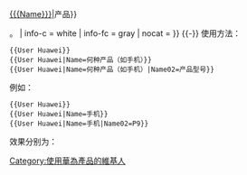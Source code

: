 {{userbox
| border-c = grey
| border-s = 2
| id       =[[File:Huawei wordmark 2019.svg|35px]]
| id-c     = white
| info     = 这个用户使用'''[[华为|<span style="color:grey;">华为</span>]]'''的{{#if:{{{Name|}}}|{{#if:{{{Name02|}}}|{{{Name02}}}}}[[{{{Name}}}]]|产品}}</center>。
| info-c   = white
| info-fc  = gray
| nocat    = {{{nocat|使用華為產品的維基人}}}
}}
<includeonly>[[Category:使用華為產品的維基人]]</includeonly>
<noinclude>
{{-}}
使用方法：
<pre>
{{User Huawei}}
{{User Huawei|Name=何种产品（如手机）}}
{{User Huawei|Name=何种产品（如手机）|Name02=产品型号}}
</pre>
例如：
<pre>
{{User Huawei}}
{{User Huawei|Name=手机}}
{{User Huawei|Name=手机|Name02=P9}}
</pre>
效果分别为：
{{User Huawei}}
{{User Huawei|Name=手机}}
{{User Huawei|Name=手机|Name02=P9}}
</noinclude>